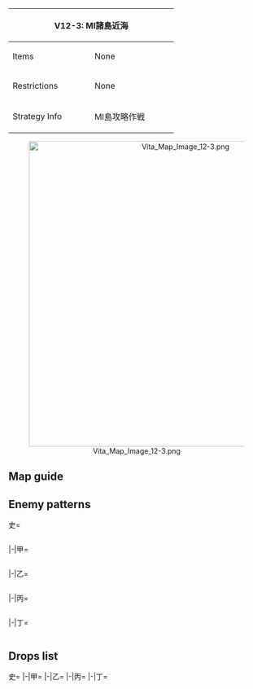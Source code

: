 {| class="article-table" style="width:100%;"
|-
! colspan="2" style="text-align:center;width:70%;" | V12-3: MI諸島近海
| rowspan="3" style="text-align:center;width:30%;" | [[File:Vita Map Banner 12-3.png|400px]]
|-
! Items
| None
|-
! Restrictions
| None
|-
! Strategy Info
|MI島攻略作戦
|MI島海域に展開する敵機動部隊を捕捉撃滅しつつ、同島の<br>攻略作戦を実施、MI作戦を完遂せよ！
|}
<center>[[File:Vita Map Image 12-3.png|600px]]</center>
==Map guide==
{{Map/Branching
|id = V12-3
|order =H,G
|0 -> B,C = *Meet any of the following requirements to route B:
**{{ShipLink|Akitsu Maru}} in the fleet
**CL ≧ 1 and DD ≧ 2
*Meet all of the following requirements to route C:
**Do not meet the requirements for B
**'''Fast fleet''' and CA(V) + CLT + FBB ≧ 4
*Failure to meet any of the above requirements will trigger random routing (50%/50%)
|B -> E = *Meet all of the following requirements:
**Do not meet the requirement for D
**DD ≧ 2
*Otherwise, random routing between E and D (50%/50% chance)
|B -> D =*CV(L/B) ≧ 3
|D ->A/empty =*Fail the LoS check
|D ->F =*Pass the LoS check
|F -> K =*Fixed route
|E -> I =*Meet any of the following requirements :
**CV(L/B) ≧ 5
**CV(B) + (F)BB(V) ≧ 5
|E -> H =*Do not meet the requirements for I
|G -> F =*Meet any of the following requirements :
**Fail the LoS check
**SS(V) ≧ 1
|G -> K =*Do not meet the requirements for F
|H-> J/empty =*Meet any of the following requirements :
**Fail the LoS check
**SS(V) ≧ 2
|H -> G =*Do not meet the requirements for J
}}

==Enemy patterns==
<tabber>史=
<div class="scrollable" style="width:800px;max-height:400px;overflow:auto;">
{{Map/Nodes|name=任務部隊 II群
|B
|Aerial/BaseXP
|{{Formation|Diamond}}
|210
|579
|527
|591
|591
|576
|576
|-
|B
|Aerial/BaseXP
|{{Formation|Diamond}}
|190
|579
|527
|591
|576
|576
|576
|-
|B
|Aerial/BaseXP
|{{Formation|Diamond}}
|170
|579
|527
|591
|576
|575
|575
|-
|B
|Aerial/BaseXP
|{{Formation|Diamond}}
|160
|579
|527
|591
|575
|575
|575
|-
}}
{{Map/Nodes|name=任務部隊 I群
|C
|Aerial/BaseXP
|{{Formation|Diamond}}
|240
|579
|543
|591
|591
|576
|576
|-
|C
|Aerial/BaseXP
|{{Formation|Diamond}}
|220
|579
|543
|591
|576
|576
|575
|-
|C
|Aerial/BaseXP
|{{Formation|Diamond}}
|210
|579
|543
|591
|576
|575
|575
|-
|C
|Aerial/BaseXP
|{{Formation|Diamond}}
|200
|579
|543
|591
|575
|575
|575
|-
}}
{{Map/Nodes|name=任務部隊 E群
|D
|Aerial/BaseXP
|{{Formation|Diamond}}
|400
|586
|527
|592
|592
|576
|576
|-
|D
|Aerial/BaseXP
|{{Formation|Diamond}}
|360
|586
|527
|592
|576
|576
|576
|-
|D
|Aerial/BaseXP
|{{Formation|Diamond}}
|330
|586
|527
|592
|575
|575
|575
|-
}}
{{Map/Nodes|name=MI島警戒潜水艦
|E
|Normal/BaseXP
|{{Formation|Echelon}}
|180
|535
|533
|533
|533
|-
|E
|Normal/BaseXP
|{{Formation|Line Abreast}}
|180
|535
|533
|533
|533
|-
|E
|Normal/BaseXP
|{{Formation|Echelon}}
|150
|535
|533
|533
|-
|E
|Normal/BaseXP
|{{Formation|Line Abreast}}
|150
|535
|533
|533
|-
}}
{{Map/Nodes|name=MI島防衛艦隊
|F
|Normal/BaseXP
|{{Formation|Double Line}}
|300
|557
|527
|527
|576
|576
|576
|-
|F
|Normal/BaseXP
|{{Formation|Double Line}}
|270
|557
|527
|527
|575
|575
|575
|-
|F
|Normal/BaseXP
|{{Formation|Double Line}}
|200
|567
|527
|527
|575
|575
|575
|-
|F
|Normal/BaseXP
|{{Formation|Double Line}}
|180
|529
|527
|527
|575
|575
|575
|-
}}
{{Map/Nodes|name=任務部隊 H群
|G
|Aerial/BaseXP
|{{Formation|Diamond}}
|400
|586
|527
|527
|592
|576
|576
|-
|G
|Aerial/BaseXP
|{{Formation|Diamond}}
|380
|586
|527
|527
|592
|575
|575
|-
|G
|Aerial/BaseXP
|{{Formation|Diamond}}
|350
|586
|527
|527
|591
|575
|575
|-
}}
{{Map/Nodes|name=MI島哨戒部隊
|H
|Normal/BaseXP
|{{Formation|Line Ahead}}
|130
|555
|554
|576
|576
|575
|575
|-
|H
|Normal/BaseXP
|{{Formation|Line Ahead}}
|130
|555
|554
|576
|575
|575
|575
|-
|H
|Normal/BaseXP
|{{Formation|Line Ahead}}
|110
|555
|554
|575
|575
|575
|575
|-
|H
|Normal/BaseXP
|{{Formation|Double Line}}
|110
|555
|554
|575
|575
|575
|575
|-
}}
{{Map/Nodes|name=任務部隊 Y群
|I
|Aerial/BaseXP
|{{Formation|Diamond}}
|390
|586
|527
|592
|576
|576
|576
|-
|I
|Aerial/BaseXP
|{{Formation|Diamond}}
|350
|586
|527
|592
|576
|576
|-
|I
|Aerial/BaseXP
|{{Formation|Diamond}}
|330
|586
|527
|592
|575
|575
|-
}}
{{Map/Nodes|name=MI島基地守備隊
|K
|Boss/BaseXP
|{{Formation|Diamond}}
|330
|608
|536
|537
|538
|558
|558
|-
|K
|Boss/BaseXP
|{{Formation|Diamond}}
|320
|607
|536
|537
|538
|558
|558
|-
|K
|Boss/BaseXP
|{{Formation|Diamond}}
|310
|606
|536
|537
|538
|558
|558
|-
}}
</div> <!-- overflow -->
|-|甲=
<div class="scrollable" style="width:800px;max-height:400px;overflow:auto;">
{{Map/Nodes|name=任務部隊 II群
|B
|Aerial/BaseXP
|{{Formation|Diamond}}
|190
|579
|527
|591
|576
|576
|576
|-
|B
|Aerial/BaseXP
|{{Formation|Diamond}}
|170
|579
|527
|591
|576
|575
|575
|-
|B
|Aerial/BaseXP
|{{Formation|Diamond}}
|160
|579
|527
|591
|575
|575
|575
|-
|B
|Aerial/BaseXP
|{{Formation|Diamond}}
|140
|579
|527
|591
|575
|501
|501
|-
|B
|Aerial/BaseXP
|{{Formation|Diamond}}
|130
|528
|527
|591
|575
|501
|501
|-
}}
{{Map/Nodes|name=任務部隊 I群
|C
|Aerial/BaseXP
|{{Formation|Diamond}}
|220
|579
|543
|591
|576
|576
|575
|-
|C
|Aerial/BaseXP
|{{Formation|Diamond}}
|210
|579
|543
|591
|576
|575
|575
|-
|C
|Aerial/BaseXP
|{{Formation|Diamond}}
|200
|579
|543
|591
|575
|575
|575
|-
|C
|Aerial/BaseXP
|{{Formation|Diamond}}
|180
|528
|543
|591
|575
|575
|575
|-
}}
{{Map/Nodes|name=任務部隊 E群
|D
|Aerial/BaseXP
|{{Formation|Diamond}}
|360
|586
|527
|592
|576
|576
|576
|-
|D
|Aerial/BaseXP
|{{Formation|Diamond}}
|330
|586
|527
|592
|575
|575
|575
|-
|D
|Aerial/BaseXP
|{{Formation|Diamond}}
|300
|586
|527
|591
|575
|575
|575
|-
|D
|Aerial/BaseXP
|{{Formation|Diamond}}
|280
|586
|527
|591
|575
|501
|501
|-
}}
{{Map/Nodes|name=MI島警戒潜水艦
|E
|Normal/BaseXP
|{{Formation|Echelon}}
|150
|535
|533
|533
|-
|E
|Normal/BaseXP
|{{Formation|Line Abreast}}
|150
|535
|533
|533
|-
|E
|Normal/BaseXP
|{{Formation|Echelon}}
|130
|533
|533
|533
|-
|E
|Normal/BaseXP
|{{Formation|Line Abreast}}
|130
|533
|533
|533
|-
}}
{{Map/Nodes|name=MI島防衛艦隊
|F
|Normal/BaseXP
|{{Formation|Double Line}}
|270
|557
|527
|527
|575
|575
|575
|-
|F
|Normal/BaseXP
|{{Formation|Double Line}}
|200
|567
|527
|527
|575
|575
|575
|-
|F
|Normal/BaseXP
|{{Formation|Double Line}}
|180
|529
|527
|527
|575
|575
|575
|-
|F
|Normal/BaseXP
|{{Formation|Double Line}}
|160
|529
|527
|527
|575
|501
|501
|-
|F
|Normal/BaseXP
|{{Formation|Double Line}}
|140
|529
|527
|522
|575
|501
|501
|-
}}
{{Map/Nodes|name=任務部隊 H群
|G
|Aerial/BaseXP
|{{Formation|Diamond}}
|380
|586
|527
|527
|592
|575
|575
|-
|G
|Aerial/BaseXP
|{{Formation|Diamond}}
|350
|586
|527
|527
|591
|575
|575
|-
|G
|Aerial/BaseXP
|{{Formation|Diamond}}
|330
|586
|527
|522
|591
|575
|575
|-
|G
|Aerial/BaseXP
|{{Formation|Diamond}}
|310
|586
|522
|522
|591
|575
|575
|-
}}
{{Map/Nodes|name=MI島哨戒部隊
|H
|Normal/BaseXP
|{{Formation|Line Ahead}}
|130
|555
|554
|576
|576
|575
|575
|-
|H
|Normal/BaseXP
|{{Formation|Line Ahead}}
|130
|555
|554
|576
|575
|575
|575
|-
|H
|Normal/BaseXP
|{{Formation|Line Ahead}}
|110
|555
|554
|575
|575
|575
|575
|-
|H
|Normal/BaseXP
|{{Formation|Double Line}}
|110
|555
|554
|575
|575
|575
|575
|-
|H
|Normal/BaseXP
|{{Formation|Line Ahead}}
|90
|555
|554
|575
|575
|501
|501
|-
|H
|Normal/BaseXP
|{{Formation|Double Line}}
|90
|555
|554
|575
|575
|501
|501
|-
}}
{{Map/Nodes|name=任務部隊 Y群
|I
|Aerial/BaseXP
|{{Formation|Diamond}}
|350
|586
|527
|592
|576
|576
|-
|I
|Aerial/BaseXP
|{{Formation|Diamond}}
|330
|586
|527
|592
|575
|575
|-
|I
|Aerial/BaseXP
|{{Formation|Diamond}}
|300
|586
|527
|591
|575
|575
|-
|I
|Aerial/BaseXP
|{{Formation|Diamond}}
|280
|586
|522
|591
|575
|575
|-
}}
{{Map/Nodes|name=MI島基地守備隊
|K
|Boss/BaseXP
|{{Formation|Diamond}}
|310
|606
|536
|537
|538
|558
|558
|-
|K
|Boss/BaseXP
|{{Formation|Diamond}}
|300
|605
|536
|537
|538
|558
|558
|-
|K
|Boss/BaseXP
|{{Formation|Diamond}}
|290
|605
|536
|537
|538
|526
|526
|-
|K
|Boss/BaseXP
|{{Formation|Diamond}}
|280
|574
|536
|537
|538
|513
|513
|-
}}
</div> <!-- overflow -->
|-|乙=
<div class="scrollable" style="width:800px;max-height:400px;overflow:auto;">
{{Map/Nodes|name=任務部隊 II群
|B
|Aerial/BaseXP
|{{Formation|Diamond}}
|140
|579
|527
|591
|575
|501
|501
|-
|B
|Aerial/BaseXP
|{{Formation|Diamond}}
|130
|528
|527
|591
|575
|501
|501
|-
|B
|Aerial/BaseXP
|{{Formation|Diamond}}
|120
|528
|591
|575
|501
|501
|501
|-
|B
|Aerial/BaseXP
|{{Formation|Diamond}}
|110
|528
|519
|575
|501
|501
|501
|-
}}
{{Map/Nodes|name=任務部隊 I群
|C
|Aerial/BaseXP
|{{Formation|Diamond}}
|180
|528
|543
|591
|575
|575
|575
|-
|C
|Aerial/BaseXP
|{{Formation|Diamond}}
|160
|528
|543
|591
|575
|501
|501
|-
|C
|Aerial/BaseXP
|{{Formation|Diamond}}
|150
|528
|542
|591
|575
|501
|501
|-
|C
|Aerial/BaseXP
|{{Formation|Diamond}}
|130
|528
|542
|575
|501
|501
|501
|-
}}
{{Map/Nodes|name=任務部隊 E群
|D
|Aerial/BaseXP
|{{Formation|Diamond}}
|280
|586
|527
|591
|575
|501
|501
|-
|D
|Aerial/BaseXP
|{{Formation|Diamond}}
|260
|586
|591
|575
|501
|501
|501
|-
|D
|Aerial/BaseXP
|{{Formation|Diamond}}
|240
|586
|591
|575
|501
|501
|-
|D
|Aerial/BaseXP
|{{Formation|Diamond}}
|220
|586
|575
|501
|501
|501
|-
}}
{{Map/Nodes|name=MI島警戒潜水艦
|E
|Normal/BaseXP
|{{Formation|Echelon}}
|150
|535
|533
|533
|-
|E
|Normal/BaseXP
|{{Formation|Line Abreast}}
|150
|535
|533
|533
|-
|E
|Normal/BaseXP
|{{Formation|Echelon}}
|130
|533
|533
|533
|-
|E
|Normal/BaseXP
|{{Formation|Line Abreast}}
|130
|533
|533
|533
|-
|E
|Normal/BaseXP
|{{Formation|Echelon}}
|120
|533
|533
|531
|-
|E
|Normal/BaseXP
|{{Formation|Line Abreast}}
|120
|533
|533
|531
|-
}}
{{Map/Nodes|name=MI島防衛艦隊
|F
|Normal/BaseXP
|{{Formation|Double Line}}
|160
|529
|527
|527
|575
|501
|501
|-
|F
|Normal/BaseXP
|{{Formation|Double Line}}
|140
|529
|527
|522
|575
|501
|501
|-
|F
|Normal/BaseXP
|{{Formation|Double Line}}
|120
|529
|522
|522
|575
|501
|501
|-
|F
|Normal/BaseXP
|{{Formation|Double Line}}
|110
|524
|522
|522
|575
|501
|501
|-
}}
{{Map/Nodes|name=任務部隊 H群
|G
|Aerial/BaseXP
|{{Formation|Diamond}}
|310
|586
|522
|522
|591
|575
|575
|-
|G
|Aerial/BaseXP
|{{Formation|Diamond}}
|290
|586
|522
|522
|591
|501
|501
|-
|G
|Aerial/BaseXP
|{{Formation|Diamond}}
|270
|586
|522
|591
|501
|501
|501
|-
|G
|Aerial/BaseXP
|{{Formation|Diamond}}
|250
|586
|522
|501
|501
|501
|501
|-
}}
{{Map/Nodes|name=MI島哨戒部隊
|H
|Normal/BaseXP
|{{Formation|Line Ahead}}
|90
|555
|554
|575
|575
|501
|501
|-
|H
|Normal/BaseXP
|{{Formation|Double Line}}
|90
|555
|554
|575
|575
|501
|501
|-
|H
|Normal/BaseXP
|{{Formation|Line Ahead}}
|80
|555
|518
|575
|575
|501
|501
|-
|H
|Normal/BaseXP
|{{Formation|Double Line}}
|80
|555
|518
|575
|575
|501
|501
|-
}}
{{Map/Nodes|name=任務部隊 Y群
|I
|Aerial/BaseXP
|{{Formation|Diamond}}
|280
|586
|522
|591
|575
|575
|-
|I
|Aerial/BaseXP
|{{Formation|Diamond}}
|260
|586
|522
|591
|501
|501
|-
|I
|Aerial/BaseXP
|{{Formation|Diamond}}
|240
|586
|522
|575
|501
|501
|-
|I
|Aerial/BaseXP
|{{Formation|Diamond}}
|220
|586
|522
|501
|501
|-
}}
{{Map/Nodes|name=MI島基地守備隊
|K
|Boss/BaseXP
|{{Formation|Diamond}}
|290
|605
|536
|537
|538
|526
|526
|-
|K
|Boss/BaseXP
|{{Formation|Diamond}}
|280
|574
|536
|537
|538
|513
|513
|-
|K
|Boss/BaseXP
|{{Formation|Diamond}}
|270
|574
|536
|537
|513
|513
|-
|K
|Boss/BaseXP
|{{Formation|Diamond}}
|240
|574
|513
|513
|-
}}
</div> <!-- overflow -->
|-|丙=
<div class="scrollable" style="width:800px;max-height:400px;overflow:auto;">
{{Map/Nodes|name=任務部隊 II群
|B
|Aerial/BaseXP
|{{Formation|Diamond}}
|120
|528
|591
|575
|501
|501
|501
|-
|B
|Aerial/BaseXP
|{{Formation|Diamond}}
|110
|528
|519
|575
|501
|501
|501
|-
|B
|Aerial/BaseXP
|{{Formation|Diamond}}
|100
|525
|575
|501
|501
|501
|501
|-
}}
{{Map/Nodes|name=任務部隊 I群
|C
|Aerial/BaseXP
|{{Formation|Diamond}}
|160
|528
|543
|591
|575
|501
|501
|-
|C
|Aerial/BaseXP
|{{Formation|Diamond}}
|150
|528
|542
|591
|575
|501
|501
|-
|C
|Aerial/BaseXP
|{{Formation|Diamond}}
|130
|528
|542
|575
|501
|501
|501
|-
|C
|Aerial/BaseXP
|{{Formation|Diamond}}
|120
|525
|542
|501
|501
|501
|501
|-
}}
{{Map/Nodes|name=任務部隊 E群
|D
|Aerial/BaseXP
|{{Formation|Diamond}}
|240
|586
|591
|575
|501
|501
|-
|D
|Aerial/BaseXP
|{{Formation|Diamond}}
|220
|586
|575
|501
|501
|501
|-
|D
|Aerial/BaseXP
|{{Formation|Diamond}}
|200
|586
|501
|501
|501
|-
}}
{{Map/Nodes|name=MI島警戒潜水艦
|E
|Normal/BaseXP
|{{Formation|Echelon}}
|120
|533
|533
|531
|-
|E
|Normal/BaseXP
|{{Formation|Line Abreast}}
|120
|533
|533
|531
|-
|E
|Normal/BaseXP
|{{Formation|Echelon}}
|110
|533
|531
|531
|-
}}
{{Map/Nodes|name=MI島防衛艦隊
|F
|Normal/BaseXP
|{{Formation|Double Line}}
|120
|529
|522
|522
|575
|501
|501
|-
|F
|Normal/BaseXP
|{{Formation|Double Line}}
|110
|524
|522
|522
|575
|501
|501
|-
|F
|Normal/BaseXP
|{{Formation|Double Line}}
|100
|524
|522
|522
|501
|501
|501
|-
}}
{{Map/Nodes|name=任務部隊 H群
|G
|Aerial/BaseXP
|{{Formation|Diamond}}
|270
|586
|522
|591
|501
|501
|501
|-
|G
|Aerial/BaseXP
|{{Formation|Diamond}}
|250
|586
|522
|501
|501
|501
|501
|-
|G
|Aerial/BaseXP
|{{Formation|Diamond}}
|230
|586
|522
|501
|501
|-
}}
{{Map/Nodes|name=MI島哨戒部隊
|H
|Normal/BaseXP
|{{Formation|Line Ahead}}
|90
|555
|554
|575
|575
|501
|501
|-
|H
|Normal/BaseXP
|{{Formation|Double Line}}
|90
|555
|554
|575
|575
|501
|501
|-
|H
|Normal/BaseXP
|{{Formation|Line Ahead}}
|80
|555
|518
|575
|575
|501
|501
|-
|H
|Normal/BaseXP
|{{Formation|Double Line}}
|80
|555
|518
|575
|575
|501
|501
|-
|H
|Normal/BaseXP
|{{Formation|Double Line}}
|70
|555
|518
|575
|501
|501
|501
|-
}}
{{Map/Nodes|name=任務部隊 Y群
|I
|Aerial/BaseXP
|{{Formation|Diamond}}
|240
|586
|522
|575
|501
|501
|-
|I
|Aerial/BaseXP
|{{Formation|Diamond}}
|220
|586
|522
|501
|501
|-
|I
|Aerial/BaseXP
|{{Formation|Diamond}}
|220
|586
|501
|501
|-
}}
{{Map/Nodes|name=MI島基地守備隊
|K
|Boss/BaseXP
|{{Formation|Diamond}}
|270
|574
|536
|537
|513
|513
|-
|K
|Boss/BaseXP
|{{Formation|Diamond}}
|240
|574
|513
|513
|-
|K
|Boss/BaseXP
|{{Formation|Diamond}}
|230
|574
|513
|-
}}
</div> <!-- overflow -->
|-|丁=
<div class="scrollable" style="width:800px;max-height:400px;overflow:auto;">
{{Map/Nodes|name=任務部隊 II群
|B
|Aerial/BaseXP
|{{Formation|Diamond}}
|110
|528
|519
|575
|501
|501
|501
|-
|B
|Aerial/BaseXP
|{{Formation|Diamond}}
|100
|525
|575
|501
|501
|501
|501
|-
}}
{{Map/Nodes|name=任務部隊 I群
|C
|Aerial/BaseXP
|{{Formation|Diamond}}
|130
|528
|542
|575
|501
|501
|501
|-
|C
|Aerial/BaseXP
|{{Formation|Diamond}}
|120
|525
|542
|501
|501
|501
|501
|-
}}
{{Map/Nodes|name=任務部隊 E群
|D
|Aerial/BaseXP
|{{Formation|Diamond}}
|220
|586
|575
|501
|501
|501
|-
|D
|Aerial/BaseXP
|{{Formation|Diamond}}
|200
|586
|501
|501
|501
|-
}}
{{Map/Nodes|name=MI島警戒潜水艦
|E
|Normal/BaseXP
|{{Formation|Echelon}}
|120
|533
|533
|531
|-
|E
|Normal/BaseXP
|{{Formation|Line Abreast}}
|120
|533
|533
|531
|-
|E
|Normal/BaseXP
|{{Formation|Echelon}}
|110
|533
|531
|531
|-
}}
{{Map/Nodes|name=MI島防衛艦隊
|F
|Normal/BaseXP
|{{Formation|Double Line}}
|110
|524
|522
|522
|575
|501
|501
|-
|F
|Normal/BaseXP
|{{Formation|Double Line}}
|100
|524
|522
|522
|501
|501
|501
|-
}}
{{Map/Nodes|name=任務部隊 H群
|G
|Aerial/BaseXP
|{{Formation|Diamond}}
|250
|586
|522
|501
|501
|501
|501
|-
|G
|Aerial/BaseXP
|{{Formation|Diamond}}
|230
|586
|522
|501
|501
|-
}}
{{Map/Nodes|name=MI島哨戒部隊
|H
|Normal/BaseXP
|{{Formation|Line Ahead}}
|80
|555
|518
|575
|575
|501
|501
|-
|H
|Normal/BaseXP
|{{Formation|Double Line}}
|80
|555
|518
|575
|575
|501
|501
|-
|H
|Normal/BaseXP
|{{Formation|Double Line}}
|70
|555
|518
|575
|501
|501
|501
|-
}}
{{Map/Nodes|name=任務部隊 Y群
|I
|Aerial/BaseXP
|{{Formation|Diamond}}
|220
|586
|522
|501
|501
|-
|I
|Aerial/BaseXP
|{{Formation|Diamond}}
|220
|586
|501
|501
|-
}}
{{Map/Nodes|name=MI島基地守備隊
|K
|Boss/BaseXP
|{{Formation|Diamond}}
|240
|574
|513
|513
|-
|K
|Boss/BaseXP
|{{Formation|Diamond}}
|230
|574
|513
|-
}}
</div> <!-- overflow -->
</tabber>

==Drops list==
<tabber>史=
{{Map/Drops
|regular = true
|no_legend = true
|filter_button = true
|nodes =  B, C, D, E, F, G, H, I, K
|boss = K
|{{ShipFrom|163}} : G, I, K
|{{ShipFrom|133}} : F, G, I, K
|{{ShipFrom|134}} : F, G, I, K
|{{ShipFrom|132}} : F, G, I, K
|{{ShipFrom|191}} : F, G, I, K
|{{ShipFrom|83}} : F, G, I, K
|{{ShipFrom|91}} : F, G, I, K
|{{ShipFrom|84}} : F, G, H, I, K
|{{ShipFrom|90}} : D, F, G, H, I, K
|{{ShipFrom|78}} : D, F, G, H, I, K
|{{ShipFrom|86}} : D, F, G, H, I, K
|{{ShipFrom|71}} : B, C, D, F, G, H, I, K
|{{ShipFrom|72}} : B, C, D, F, G, H, I, K
|{{ShipFrom|21}} : D, F, G, H, I, K
|{{ShipFrom|79}} : D, F, G, H, I, K
|{{ShipFrom|85}} : D, F, G, H, I, K
|{{ShipFrom|67}} : D, F, G, H, I, K
|{{ShipFrom|62}} : B, C, D, F, G, H, I, K
|{{ShipFrom|55}} : B, C, D, F, G, H, I, K
|{{ShipFrom|23}} : B, C, D, F, G, H, I, K
|{{ShipFrom|95}} : B, C, D, F, G, H, I, K
|{{ShipFrom|98}} : B, C, D, E, F, G, H, I, K
|{{ShipFrom|65}} : B, C, D, E, F, G, H, I, K
|{{ShipFrom|69}} : B, C, D, E, F, G, H, I, K
|{{ShipFrom|48}} : B, C, D, E, F, G, H, I, K
|{{ShipFrom|49}} : B, C, D, E, F, G, H, I, K
|{{ShipFrom|17}} : B, C, D, E, F, G, H, I, K
|{{ShipFrom|18}} : B, C, D, E, F, G, H, I, K
|{{ShipFrom|19}} : B, C, D, E, F, G, H, I, K
|{{ShipFrom|44}} : B, C, D, E, F, G, H, I, K
|{{ShipFrom|45}} : B, C, D, E, F, G, H, I, K
|{{ShipFrom|46}} : B, C, D, E, F, G, H, I, K
|{{ShipFrom|453}} : K
|{{ShipFrom|120}} : K
|{{ShipFrom|20}} : K
|{{ShipFrom|124}} : K
|{{ShipFrom|125}} : K
|{{ShipFrom|70}} : K
}}
|-|甲=
{{Map/Drops
|regular = true
|no_legend = true
|filter_button = true
|nodes =  B, C, D, E, F, G, H, I, K
|boss = K
|{{ShipFrom|163}} : G, I, K
|{{ShipFrom|133}} : F, G, I, K
|{{ShipFrom|134}} : F, G, I, K
|{{ShipFrom|132}} : F, G, I, K
|{{ShipFrom|191}} : F, G, I, K
|{{ShipFrom|83}} : F, G, I, K
|{{ShipFrom|91}} : F, G, I, K
|{{ShipFrom|84}} : D, F, G, H, I, K
|{{ShipFrom|90}} : D, F, G, H, I, K
|{{ShipFrom|78}} : D, F, G, H, I, K
|{{ShipFrom|86}} : D, F, G, H, I, K
|{{ShipFrom|71}} : B, C, D, F, G, H, I, K
|{{ShipFrom|72}} : B, C, D, F, G, H, I, K
|{{ShipFrom|21}} : D, F, G, H, I, K
|{{ShipFrom|79}} : D, F, G, H, I, K
|{{ShipFrom|85}} : B, D, F, G, H, I, K
|{{ShipFrom|67}} : B, C, D, F, G, H, I, K
|{{ShipFrom|62}} : B, C, D, F, G, H, I, K
|{{ShipFrom|55}} : B, C, D, F, G, H, I, K
|{{ShipFrom|23}} : B, C, D, E, F, G, H, I, K
|{{ShipFrom|95}} : B, C, D, E, F, G, H, I, K
|{{ShipFrom|98}} : B, C, D, E, F, G, H, I, K
|{{ShipFrom|65}} : B, C, D, E, F, G, H, I, K
|{{ShipFrom|69}} : B, C, D, E, F, G, H, I, K
|{{ShipFrom|48}} : B, C, D, E, F, G, H, I, K
|{{ShipFrom|49}} : B, C, D, E, F, G, H, I, K
|{{ShipFrom|17}} : B, C, D, E, F, G, H, I, K
|{{ShipFrom|18}} : B, C, D, E, F, G, H, I, K
|{{ShipFrom|19}} : B, C, D, E, F, G, H, I, K
|{{ShipFrom|44}} : B, C, D, E, F, G, H, I, K
|{{ShipFrom|45}} : B, C, D, E, F, G, H, I, K
|{{ShipFrom|46}} : B, C, D, E, F, G, H, I, K
|{{ShipFrom|453}} : K
|{{ShipFrom|120}} : K
|{{ShipFrom|20}} : K
|{{ShipFrom|124}} : K
|{{ShipFrom|125}} : K
|{{ShipFrom|70}} : K
}}
|-|乙=
{{Map/Drops
|regular = true
|no_legend = true
|filter_button = true
|nodes =  B, C, D, E, F, G, H, I, K
|boss = K
|{{ShipFrom|163}} : G,
|{{ShipFrom|133}} : G, I, K
|{{ShipFrom|134}} : F, G, I, K
|{{ShipFrom|132}} : F, G, I, K
|{{ShipFrom|191}} : F, G, I, K
|{{ShipFrom|83}} : F, G, I, K
|{{ShipFrom|91}} : D, F, G, I, K
|{{ShipFrom|84}} : D, F, G, H, I, K
|{{ShipFrom|90}} : D, F, G, H, I, K
|{{ShipFrom|78}} : D, F, G, H, I, K
|{{ShipFrom|86}} : D, F, G, H, I, K
|{{ShipFrom|71}} : B, C, D, F, G, H, I, K
|{{ShipFrom|72}} : B, C, D, F, G, H, I, K
|{{ShipFrom|21}} : B, C, D, F, G, H, I, K
|{{ShipFrom|79}} : B, C, D, F, G, H, I, K
|{{ShipFrom|85}} : B, C, D, F, G, H, I, K
|{{ShipFrom|67}} : B, C, D, F, G, H, I, K
|{{ShipFrom|62}} : B, C, D, F, G, H, I, K
|{{ShipFrom|55}} : B, C, D, E, F, G, H, I, K
|{{ShipFrom|23}} : B, C, D, E, F, G, H, I, K
|{{ShipFrom|95}} : B, C, D, E, F, G, H, I, K
|{{ShipFrom|98}} : B, C, D, E, F, G, H, I, K
|{{ShipFrom|65}} : B, C, D, E, F, G, H, I, K
|{{ShipFrom|69}} : B, C, D, E, F, G, H, I, K
|{{ShipFrom|48}} : B, C, D, E, F, G, H, I, K
|{{ShipFrom|49}} : B, C, D, E, F, G, H, I, K
|{{ShipFrom|17}} : B, C, D, E, F, G, H, I, K
|{{ShipFrom|18}} : B, C, D, E, F, G, H, I, K
|{{ShipFrom|19}} : B, C, D, E, F, G, H, I, K
|{{ShipFrom|44}} : B, C, D, E, F, G, H, I, K
|{{ShipFrom|45}} : B, C, D, E, F, G, H, I, K
|{{ShipFrom|46}} : B, C, D, E, F, G, H, I, K
|{{ShipFrom|453}} : K
|{{ShipFrom|120}} : K
|{{ShipFrom|20}} : K
|{{ShipFrom|124}} : K
|{{ShipFrom|125}} : K
|{{ShipFrom|70}} : K
}}
|-|丙=
{{Map/Drops
|regular = true
|no_legend = true
|filter_button = true
|nodes =  B, C, D, E, F, G, H, I, K
|boss = K
|{{ShipFrom|133}} : G, I, K
|{{ShipFrom|134}} : F, G, I, K
|{{ShipFrom|132}} : F, G, I, K
|{{ShipFrom|191}} : F, G, I, K
|{{ShipFrom|83}} : F, G, I, K
|{{ShipFrom|91}} : D, F, G, I, K
|{{ShipFrom|84}} : D, F, G, H, I, K
|{{ShipFrom|90}} : D, F, G, H, I, K
|{{ShipFrom|78}} : D, F, G, H, I, K
|{{ShipFrom|86}} : D, F, G, H, I, K
|{{ShipFrom|71}} : B, C, D, F, G, H, I, K
|{{ShipFrom|72}} : B, C, D, F, G, H, I, K
|{{ShipFrom|21}} : B, C, D, F, G, H, I, K
|{{ShipFrom|79}} : B, C, D, F, G, H, I, K
|{{ShipFrom|85}} : B, C, D, F, G, H, I, K
|{{ShipFrom|67}} : B, C, D, F, G, H, I, K
|{{ShipFrom|62}} : B, C, D, F, G, H, I, K
|{{ShipFrom|55}} : B, C, D, E, F, G, H, I, K
|{{ShipFrom|23}} : B, C, D, E, F, G, H, I, K
|{{ShipFrom|95}} : B, C, D, E, F, G, H, I, K
|{{ShipFrom|98}} : B, C, D, E, F, G, H, I, K
|{{ShipFrom|65}} : B, C, D, E, F, G, H, I, K
|{{ShipFrom|69}} : B, C, D, E, F, G, H, I, K
|{{ShipFrom|48}} : B, C, D, E, F, G, H, I, K
|{{ShipFrom|49}} : B, C, D, E, F, G, H, I, K
|{{ShipFrom|17}} : B, C, D, E, F, G, H, I, K
|{{ShipFrom|18}} : B, C, D, E, F, G, H, I, K
|{{ShipFrom|19}} : B, C, D, E, F, G, H, I, K
|{{ShipFrom|44}} : B, C, D, E, F, G, H, I, K
|{{ShipFrom|45}} : B, C, D, E, F, G, H, I, K
|{{ShipFrom|46}} : B, C, D, E, F, G, H, I, K
|{{ShipFrom|453}} : K
|{{ShipFrom|120}} : K
|{{ShipFrom|20}} : K
|{{ShipFrom|124}} : K
|{{ShipFrom|125}} : K
|{{ShipFrom|70}} : K
}}
|-|丁=
{{Map/Drops
|regular = true
|no_legend = true
|filter_button = true
|nodes =  B, C, D, E, F, G, H, I, K
|boss = K
|{{ShipFrom|133}} : K
|{{ShipFrom|134}} : G, I, K
|{{ShipFrom|132}} : F, G, I, K
|{{ShipFrom|191}} : F, G, I, K
|{{ShipFrom|83}} : F, G, I, K
|{{ShipFrom|91}} : D, F, G, I, K
|{{ShipFrom|84}} : D, F, G, H, I, K
|{{ShipFrom|90}} : D, F, G, H, I, K
|{{ShipFrom|78}} : D, F, G, H, I, K
|{{ShipFrom|86}} : D, F, G, H, I, K
|{{ShipFrom|71}} : B, C, D, F, G, H, I, K
|{{ShipFrom|72}} : B, C, D, F, G, H, I, K
|{{ShipFrom|21}} : B, C, D, F, G, H, I, K
|{{ShipFrom|79}} : B, C, D, F, G, H, I, K
|{{ShipFrom|85}} : B, C, D, F, G, H, I, K
|{{ShipFrom|67}} : B, C, D, F, G, H, I, K
|{{ShipFrom|62}} : B, C, D, F, G, H, I, K
|{{ShipFrom|55}} : B, C, D, E, F, G, H, I, K
|{{ShipFrom|23}} : B, C, D, E, F, G, H, I, K
|{{ShipFrom|95}} : B, C, D, E, F, G, H, I, K
|{{ShipFrom|98}} : B, C, D, E, F, G, H, I, K
|{{ShipFrom|65}} : B, C, D, E, F, G, H, I, K
|{{ShipFrom|69}} : B, C, D, E, F, G, H, I, K
|{{ShipFrom|48}} : B, C, D, E, F, G, H, I, K
|{{ShipFrom|49}} : B, C, D, E, F, G, H, I, K
|{{ShipFrom|17}} : B, C, D, E, F, G, H, I, K
|{{ShipFrom|18}} : B, C, D, E, F, G, H, I, K
|{{ShipFrom|19}} : B, C, D, E, F, G, H, I, K
|{{ShipFrom|44}} : B, C, D, E, F, G, H, I, K
|{{ShipFrom|45}} : B, C, D, E, F, G, H, I, K
|{{ShipFrom|46}} : B, C, D, E, F, G, H, I, K
|{{ShipFrom|120}} : K
|{{ShipFrom|20}} : K
|{{ShipFrom|124}} : K
|{{ShipFrom|125}} : K
|{{ShipFrom|70}} : K
}}
</tabber>